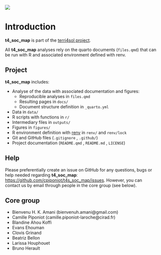 [![](https://www.repostatus.org/badges/latest/wip.svg)](#0)

# Introduction {.unnumbered}

**t4_soc_map** is part of the [terri4sol project](https://www.terri4sol.org/).

All **t4_soc_map** analyses rely on the quarto documents (`files.qmd`) that can be run with R and associated environment defined with renv.

## Project

**t4_soc_map** includes:

-   Analyse of the data with associated documentation and figures:
    -   Reproducible analyses in `files.qmd`
    -   Resulting pages in `docs/`
    -   Document structure definition in `_quarto.yml`
-   Data in `data/`
-   R scripts with functions in `r/`
-   Intermediary files in `outputs/`
-   Figures in `figures/`
-   R environment definition with [renv](https://rstudio.github.io/renv/articles/renv.html) in `renv/` and `renv/lock`
-   Git and GitHub files (`.gitignore` , `.github/`)
-   Project documentation (`README.qmd` , `README.md` , `LICENSE`)

## Help

Please preferentially create an issue on GitHub for any questions, bugs or help needed regarding **t4_soc_map**: [https://github.com/cpiponiot/t4s_soc_map/issues](https://github.com/cpiponiot/t4s_soc_map/issues){.uri}. However, you can contact us by email through people in the core group (see below).

## Core group

-   Bienvenu H. K. Amani (bienvenuh.amani\@gmail.com)
-   Camille Piponiot (camille.piponiot-laroche\@cirad.fr)
-   Blandine Ahou Koffi
-   Evans Ehouman
-   Clovis Grinand
-   Beatriz Bellon
-   Larissa Houphouet
-   Bruno Herault
